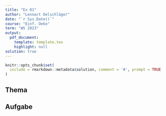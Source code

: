 ```yaml
---
title: "Ex 01"
author: "Lennart Oelschläger"
date: "`r Sys.Date()`"
course: "Einf. Oeko"
term: "WS 2023"
output: 
  pdf_document:
    template: template.tex
    highlight: null
solution: true
---
```


```r
knitr::opts_chunk$set(
  include = rmarkdown::metadata$solution, comment = '#', prompt = TRUE
)
```

## Thema

## Aufgabe

